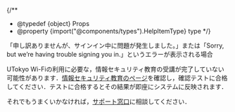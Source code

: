 
{/**
  * @typedef {object} Props
  * @property {import("@components/types").HelpItemType} type
  */}

<HelpItem lang="ja" type={props.type} >
  <Fragment slot="problem">「申し訳ありませんが、サインイン中に問題が発生しました。」または「Sorry, but we’re having trouble signing you in.」というエラーが表示される場合</Fragment>

  UTokyo Wi-Fiの利用に必要な，情報セキュリティ教育の受講が完了していない可能性があります．[情報セキュリティ教育のページ](https://univtokyo.sharepoint.com/sites/Security/SitePages/Information_Security_Education.aspx)を確認し，確認テストに合格してください．テストに合格するとその結果が即座にシステムに反映されます．
  
  それでもうまくいかなければ，[サポート窓口](/support/)に相談してください．
</HelpItem>